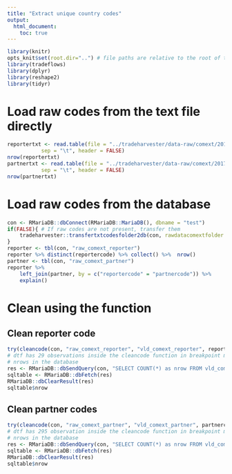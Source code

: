 ```yaml
---
title: "Extract unique country codes"
output:
  html_document:
    toc: true
---
```


```r
library(knitr)
opts_knit$set(root.dir="..") # file paths are relative to the root of the project directory
library(tradeflows)
library(dplyr)
library(reshape2)
library(tidyr)
``` 


# Load raw codes from the text file directly
```r
reportertxt <- read.table(file = "../tradeharvester/data-raw/comext/201707/text/english/REPORTERS.txt",
           sep = "\t", header = FALSE)
nrow(reportertxt)
partnertxt <- read.table(file = "../tradeharvester/data-raw/comext/201707/text/english/PARTNERS.txt",
           sep = "\t", header = FALSE)
nrow(partnertxt)

```


# Load raw codes from the database 
```r
con <- RMariaDB::dbConnect(RMariaDB::MariaDB(), dbname = "test")
if(FALSE){ # If raw codes are not present, transfer them
    tradeharvester::transfertxtcodesfolder2db(con, rawdatacomextfolder = "~/R/tradeharvester/data-raw/comext/201707/text/english/")
}
reporter <- tbl(con, "raw_comext_reporter")
reporter %>% distinct(reportercode) %>% collect() %>%  nrow()
partner <- tbl(con, "raw_comext_partner")
reporter %>% 
    left_join(partner, by = c("reportercode" = "partnercode")) %>% 
    explain()

```



# Clean using the function
## Clean reporter code
```r
try(cleancode(con, "raw_comext_reporter", "vld_comext_reporter", reportercode))
# dtf has 29 observations inside the cleancode function in breakpoint mode
# nrows in the database
res <- RMariaDB::dbSendQuery(con, "SELECT COUNT(*) as nrow FROM vld_comext_reporter")
sqltable <- RMariaDB::dbFetch(res)
RMariaDB::dbClearResult(res)
sqltable$nrow


```

## Clean partner codes
```r
try(cleancode(con, "raw_comext_partner", "vld_comext_partner", partnercode))
# dtf has 295 observation inside the cleancode function in breakpoint mode
# nrows in the database
res <- RMariaDB::dbSendQuery(con, "SELECT COUNT(*) as nrow FROM vld_comext_partner")
sqltable <- RMariaDB::dbFetch(res)
RMariaDB::dbClearResult(res)
sqltable$nrow
```

